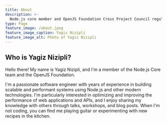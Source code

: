 ```yaml
---
title: About
description: >-
  Node.js core member and OpenJS Foundation Cross Project Council regular member
type: Page
feature_image: /about.jpeg
feature_image_caption: Yagiz Nizipli
feature_image_alt: Photo of Yagiz Nizipli
---
```


## Who is Yagiz Nizipli?

Hello there! My name is Yagiz Nizipli, and I'm a member of the Node.js Core team and the OpenJS Foundation.

I'm a passionate software engineer with years of experience in building scalable and performant systems using Node.js and other modern technologies. I'm particularly interested in optimizing and improving the performance of web applications and APIs, and I enjoy sharing my knowledge with others through talks, workshops, and blog posts. When I'm not coding, you can find me playing guitar or experimenting with new recipes in the kitchen.
